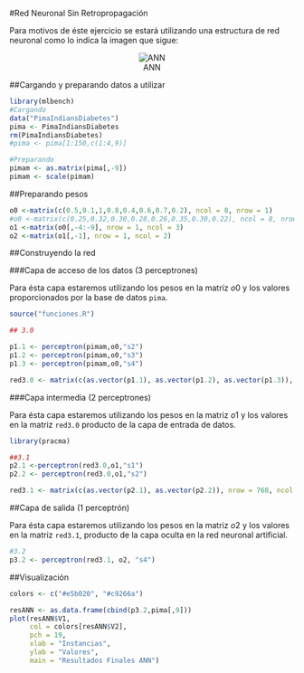 #Red Neuronal Sin Retropropagación

Para motivos de éste ejercicio se estará utilizando una estructura de red neuronal como lo indica la imagen que sigue:

<center>![ANN](img/diagramaANN.png)</center>

##Cargando y preparando datos a utilizar
```r
library(mlbench)
#Cargando
data("PimaIndiansDiabetes")
pima <- PimaIndiansDiabetes
rm(PimaIndiansDiabetes)
#pima <- pima[1:150,c(1:4,9)]

#Preparando
pimam <- as.matrix(pima[,-9])
pimam <- scale(pimam)
```

##Preparando pesos
```r
o0 <-matrix(c(0.5,0.1,1,0.8,0.4,0.6,0.7,0.2), ncol = 8, nrow = 1)
#o0 <-matrix(c(0.25,0.32,0.30,0.28,0.26,0.35,0.30,0.22), ncol = 8, nrow = 1)
o1 <-matrix(o0[,-4:-9], nrow = 1, ncol = 3)
o2 <-matrix(o1[,-1], nrow = 1, ncol = 2)
```

##Construyendo la red

###Capa de acceso de los datos (3 perceptrones)

Para ésta capa estaremos utilizando los pesos en la matríz $o0$ y los valores proporcionados por la base de datos `pima`.
```r
source("funciones.R")

## 3.0

p1.1 <- perceptron(pimam,o0,"s2")
p1.2 <- perceptron(pimam,o0,"s3")
p1.3 <- perceptron(pimam,o0,"s4")

red3.0 <- matrix(c(as.vector(p1.1), as.vector(p1.2), as.vector(p1.3)), nrow = 768, ncol = 3)
```

###Capa intermedia (2 perceptrones)

Para ésta capa estaremos utilizando los pesos en la matriz $o1$ y los valores en la matriz `red3.0` producto de la capa de entrada de datos.
```r
library(pracma)

##3.1
p2.1 <-perceptron(red3.0,o1,"s1")
p2.2 <- perceptron(red3.0,o1,"s2")

red3.1 <- matrix(c(as.vector(p2.1), as.vector(p2.2)), nrow = 768, ncol = 2)
```

##Capa de salida (1 perceptrón)

Para ésta capa estaremos utilizando los pesos en la matriz $o2$ y los valores en la matriz `red3.1`, producto de la capa oculta en la red neuronal artificial.
```r
#3.2
p3.2 <- perceptron(red3.1, o2, "s4")
```

##Visualización
```r
colors <- c("#e5b020", "#c9266a")

resANN <- as.data.frame(cbind(p3.2,pima[,9]))
plot(resANN$V1,
     col = colors[resANN$V2],
     pch = 19,
     xlab = "Instancias",
     ylab = "Valores",
     main = "Resultados Finales ANN")
```
<!--## Para cerrar

  - **Describir las características que tienen los datos.**
    - **Realizar análisis de base de datos PIMA.**
    - **Quedarme en bases de datos biomédicas.**
  -** Cómo se comportan los datos si utilizamos función V-Shaped.**
  - **Desde la perspectiva del análisis de datos: qué caractersíticas tienen los datos y cómo se comportan o comportarán una vez que se le aplica una función de cierto tipo.**
  - proponer una aproximación inspirad en el paper para analizar funciones de activación en bases de datos de la literatura.
  - Agregar una clasificación con datos de la American Diabetes Association (>126 mg/dL).
  - Seleccionar bases de datos médicas y describirlas a detalle, la dinámica de los datos y cómo se comportan al meterlas al trabajo. Reportarlo como un algoritmo (por pasos). ASegurarme que hay base de datos de imágenes médicas.-->

  
